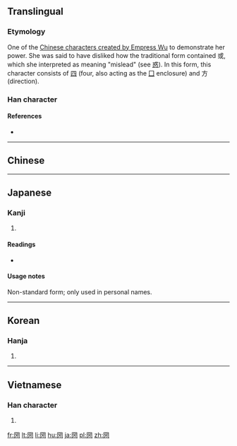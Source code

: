 {{also|國|国}}
==Translingual==

===Etymology===
One of the [[Wikipedia:Chinese characters of Empress Wu|Chinese characters created by Empress Wu]] to demonstrate her power. She was said to have disliked how the traditional form contained 或, which she interpreted as meaning "mislead" (see [[惑]]). In this form, this character consists of [[四]] (four, also acting as the [[Index:Chinese radical/囗|囗]] enclosure) and 方 (direction).

===Han character===
{{Han char|rn=31|rad=囗|as=06|sn=9|four=|canj=WCYS|ids=⿴四方}}

====References====
* {{Han ref|kx=0218.110|dkj=04759|dj=0446.130|hdz=10718.080|uh=5700|ud=22272}}

----

==Chinese==
{{zh-see|國|v}}

----

==Japanese==

===Kanji===
{{ja-kanji|grade=9|rs=囗06}}

# {{alternative form of|国|lang=ja}}

====Readings====
* {{ja-readings|on=[[こく]] (koku)|kun=[[くに]] (kuni)}}

====Usage notes====
Non-standard form; only used in personal names.

----

==Korean==

===Hanja===
{{ko-hanja|hangeul=국|rv=guk|mr=kuk}}

# {{defn|lang=ko|sort=囗06}}

----

==Vietnamese==

===Han character===
{{vi-hantu|[[hữu]]|rs=囗06}}

# {{defn|lang=vi|sort=囗06}}

[[fr:圀]]
[[lt:圀]]
[[li:圀]]
[[hu:圀]]
[[ja:圀]]
[[pl:圀]]
[[zh:圀]]